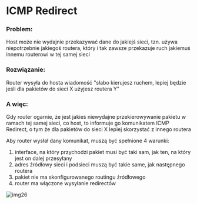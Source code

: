 # ICMP Redirect

### Problem:

Host może nie wydajnie przekazywać dane do jakiejś sieci, tzn. używa niepotrzebnie jakiegoś routera,
który i tak zawsze przekazuje ruch jakiemuś innemu routerowi w tej samej sieci

### Rozwiązanie:

Router wysyła do hosta wiadomość "słabo kierujesz ruchem, lepiej będzie jeśli dla pakietów do sieci X
użyjesz routera Y"

### A więc:

Gdy router ogarnie, że jest jakieś niewydajne przekierowywanie pakietu w ramach tej samej sieci, co
host, to informuje go komunikatem ICMP Redirect, o tym że dla pakietów do sieci X lepiej skorzystać z
innego routera

Aby router wysłał dany komunikat, muszą być spełnione 4 warunki:

1. interface, na który przychodzi pakiet musi być taki sam, jak ten, na który jest on dalej przesyłany
2. adres źródłowy sieci i podsieci muszą być takie same, jak następnego routera
3. pakiet nie ma skonfigurowanego routingu źródłowego
4. router ma włączone wysyłanie redirectów

![img26](/lab5/img/img26.webp)
